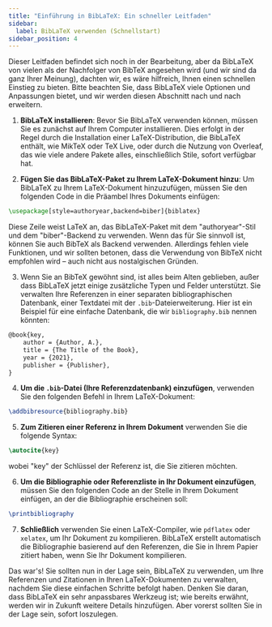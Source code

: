 ```yaml
---
title: "Einführung in BibLaTeX: Ein schneller Leitfaden"
sidebar:
  label: BibLaTeX verwenden (Schnellstart)
sidebar_position: 4
---
```



Dieser Leitfaden befindet sich noch in der Bearbeitung, aber da BibLaTeX von vielen als der Nachfolger von BibTeX angesehen wird (und wir sind da ganz Ihrer Meinung), dachten wir, es wäre hilfreich, Ihnen einen schnellen Einstieg zu bieten. Bitte beachten Sie, dass BibLaTeX viele Optionen und Anpassungen bietet, und wir werden diesen Abschnitt nach und nach erweitern.

1. **BibLaTeX installieren**: Bevor Sie BibLaTeX verwenden können, müssen Sie es zunächst auf Ihrem Computer installieren. Dies erfolgt in der Regel durch die Installation einer LaTeX-Distribution, die BibLaTeX enthält, wie MikTeX oder TeX Live, oder durch die Nutzung von Overleaf, das wie viele andere Pakete alles, einschließlich Stile, sofort verfügbar hat.

2. **Fügen Sie das BibLaTeX-Paket zu Ihrem LaTeX-Dokument hinzu**: Um BibLaTeX zu Ihrem LaTeX-Dokument hinzuzufügen, müssen Sie den folgenden Code in die Präambel Ihres Dokuments einfügen:

<CiteDrive />

```latex
\usepackage[style=authoryear,backend=biber]{biblatex}
```

Diese Zeile weist LaTeX an, das BibLaTeX-Paket mit dem "authoryear"-Stil und dem "biber"-Backend zu verwenden. Wenn das für Sie sinnvoll ist, können Sie auch BibTeX als Backend verwenden. Allerdings fehlen viele Funktionen, und wir sollten betonen, dass die Verwendung von BibTeX nicht empfohlen wird – auch nicht aus nostalgischen Gründen.

3. Wenn Sie an BibTeX gewöhnt sind, ist alles beim Alten geblieben, außer dass BibLaTeX jetzt einige zusätzliche Typen und Felder unterstützt. Sie verwalten Ihre Referenzen in einer separaten bibliographischen Datenbank, einer Textdatei mit der `.bib`-Dateierweiterung. Hier ist ein Beispiel für eine einfache Datenbank, die wir `bibliography.bib` nennen könnten:

```latex
@book{key,   
	author = {Author, A.},   
	title = {The Title of the Book},   
	year = {2021},   
	publisher = {Publisher}, 
}
```

4. **Um die `.bib`-Datei (Ihre Referenzdatenbank) einzufügen**, verwenden Sie den folgenden Befehl in Ihrem LaTeX-Dokument:

```latex
\addbibresource{bibliography.bib}
```

5. **Zum Zitieren einer Referenz in Ihrem Dokument** verwenden Sie die folgende Syntax:

```latex
\autocite{key}
```

wobei "key" der Schlüssel der Referenz ist, die Sie zitieren möchten.

6. **Um die Bibliographie oder Referenzliste in Ihr Dokument einzufügen**, müssen Sie den folgenden Code an der Stelle in Ihrem Dokument einfügen, an der die Bibliographie erscheinen soll:

```latex
\printbibliography
```

7. **Schließlich** verwenden Sie einen LaTeX-Compiler, wie `pdflatex` oder `xelatex`, um Ihr Dokument zu kompilieren. BibLaTeX erstellt automatisch die Bibliographie basierend auf den Referenzen, die Sie in Ihrem Papier zitiert haben, wenn Sie Ihr Dokument kompilieren.

Das war's! Sie sollten nun in der Lage sein, BibLaTeX zu verwenden, um Ihre Referenzen und Zitationen in Ihren LaTeX-Dokumenten zu verwalten, nachdem Sie diese einfachen Schritte befolgt haben. Denken Sie daran, dass BibLaTeX ein sehr anpassbares Werkzeug ist; wie bereits erwähnt, werden wir in Zukunft weitere Details hinzufügen. Aber vorerst sollten Sie in der Lage sein, sofort loszulegen.
